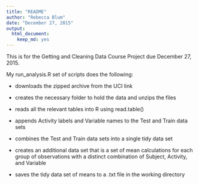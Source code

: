 ```yaml
---
title: "README"
author: "Rebecca Blum"
date: "December 27, 2015"
output: 
  html_document: 
    keep_md: yes
---
```


This is for the Getting and Cleaning Data Course Project due December 27, 2015.

My run_analysis.R set of scripts does the following:

* downloads the zipped archive from the UCI link

* creates the necessary folder to hold the data and unzips the files

* reads all the relevant tables into R using read.table()

* appends Activity labels and Variable names to the Test and Train data sets

* combines the Test and Train data sets into a single tidy data set

* creates an additional data set that is a set of mean calculations for each group of observations with a distinct combination of Subject, Activity, and Variable

* saves the tidy data set of means to a .txt file in the working   directory